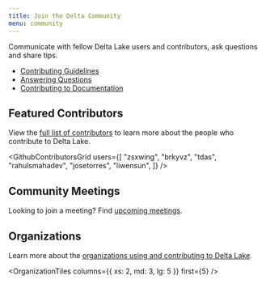 ```yaml
---
title: Join the Delta Community
menu: community
---
```


Communicate with fellow Delta Lake users and contributors, ask questions and share tips.

- [Contributing Guidelines](/community/contributing-guidelines)
- [Answering Questions](/community/answering-questions)
- [Contributing to Documentation](/community/contributing-to-docs)

<SocialTiles />

## Featured Contributors

View the [full list of contributors](/community/contributing) to learn more about the people who contribute to Delta Lake.

<GithubContributorsGrid
  users={[
    "zsxwing",
    "brkyvz",
    "tdas",
    "rahulsmahadev",
    "josetorres",
    "liwensun",
  ]}
/>

## Community Meetings

Looking to join a meeting? Find [upcoming meetings](/community/meetings).

<JsonCardDataList data="meetings" first={3} />

## Organizations

Learn more about the [organizations using and contributing to Delta Lake](/community/organizations).

<OrganizationTiles columns={{ xs: 2, md: 3, lg: 5 }} first={5} />

